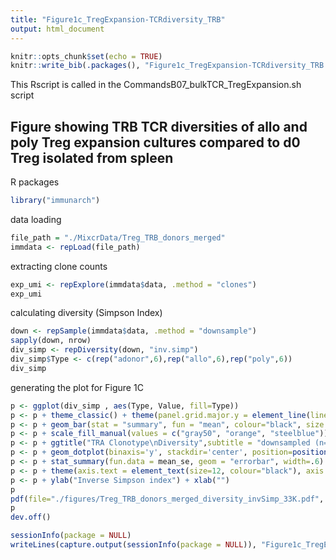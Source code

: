 ```yaml
---
title: "Figure1c_TregExpansion-TCRdiversity_TRB"
output: html_document
---
```


```r
knitr::opts_chunk$set(echo = TRUE)
knitr::write_bib(.packages(), "Figure1c_TregExpansion-TCRdiversity_TRB.packages.bib")
```

This Rscript is called in the CommandsB07_bulkTCR_TregExpansion.sh script 

## Figure showing TRB TCR diversities of allo and poly Treg expansion cultures compared to d0 Treg isolated from spleen

R packages

```r
library("immunarch")
```

data loading

```r
file_path = "./MixcrData/Treg_TRB_donors_merged"
immdata <- repLoad(file_path)
```

extracting clone counts

```r
exp_umi <- repExplore(immdata$data, .method = "clones")
exp_umi
```

calculating diversity (Simpson Index)

```r
down <- repSample(immdata$data, .method = "downsample")
sapply(down, nrow)
div_simp <- repDiversity(down, "inv.simp")
div_simp$Type <- c(rep("adonor",6),rep("allo",6),rep("poly",6))
div_simp
```

generating the plot for Figure 1C

```r
p <- ggplot(div_simp , aes(Type, Value, fill=Type)) 
p <- p + theme_classic() + theme(panel.grid.major.y = element_line(linetype="dashed", color = "gray")) + theme(legend.position = "none")
p <- p + geom_bar(stat = "summary", fun = "mean", colour="black", size = .5) 
p <- p + scale_fill_manual(values = c("gray50", "orange", "steelblue"))
p <- p + ggtitle("TRA Clonotype\nDiversity",subtitle = "downsampled (n=33K)") + ylim(0,25000)
p <- p + geom_dotplot(binaxis='y', stackdir='center', position=position_dodge(1), dotsize=2.0, colour="black", binwidth=500) 
p <- p + stat_summary(fun.data = mean_se, geom = "errorbar", width=.6)
p <- p + theme(axis.text = element_text(size=12, colour="black"), axis.text.x = element_text(angle = 90, vjust = 0.5, hjust=1))
p <- p + ylab("Inverse Simpson index") + xlab("")
p
pdf(file="./figures/Treg_TRB_donors_merged_diversity_invSimp_33K.pdf", height=3, width=1.75)
p
dev.off()
```


```r
sessionInfo(package = NULL)
writeLines(capture.output(sessionInfo(package = NULL)), "Figure1c_TregExpansion-TCRdiversity_TRB_SessionInfo.txt")
```


